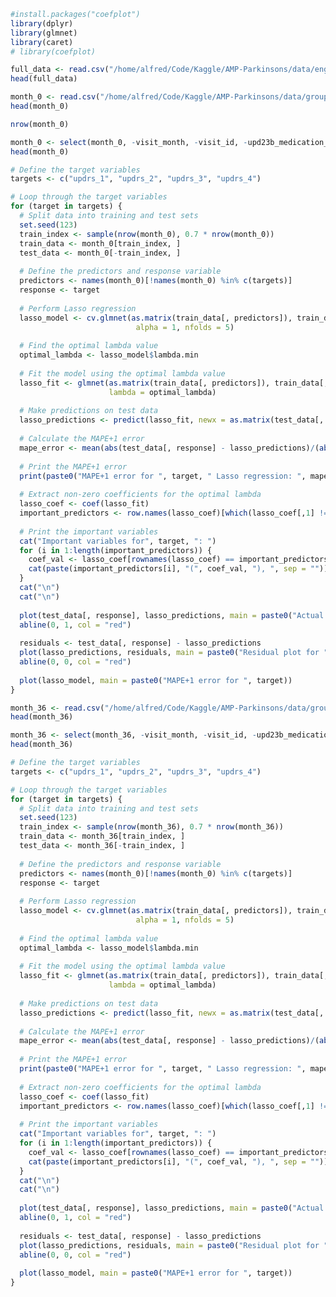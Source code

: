 ```r
#install.packages("coefplot")
library(dplyr)
library(glmnet)
library(caret)
# library(coefplot)

```

```r
full_data <- read.csv("/home/alfred/Code/Kaggle/AMP-Parkinsons/data/engineered/train_protein_peptide_clinical.csv")
head(full_data)

```

```r
month_0 <- read.csv("/home/alfred/Code/Kaggle/AMP-Parkinsons/data/grouped_by_month/month_0.csv")
head(month_0)

```

```r
nrow(month_0)
```

```r
month_0 <- select(month_0, -visit_month, -visit_id, -upd23b_medication_Off, -upd23b_medication_On)
head(month_0)
```


```r
# Define the target variables
targets <- c("updrs_1", "updrs_2", "updrs_3", "updrs_4")

# Loop through the target variables
for (target in targets) {
  # Split data into training and test sets
  set.seed(123)
  train_index <- sample(nrow(month_0), 0.7 * nrow(month_0))
  train_data <- month_0[train_index, ]
  test_data <- month_0[-train_index, ]
  
  # Define the predictors and response variable
  predictors <- names(month_0)[!names(month_0) %in% c(targets)]
  response <- target
  
  # Perform Lasso regression
  lasso_model <- cv.glmnet(as.matrix(train_data[, predictors]), train_data[, response],
                            alpha = 1, nfolds = 5)
  
  # Find the optimal lambda value
  optimal_lambda <- lasso_model$lambda.min
  
  # Fit the model using the optimal lambda value
  lasso_fit <- glmnet(as.matrix(train_data[, predictors]), train_data[, response], alpha = 1,
                      lambda = optimal_lambda)
  
  # Make predictions on test data
  lasso_predictions <- predict(lasso_fit, newx = as.matrix(test_data[, predictors]))
  
  # Calculate the MAPE+1 error
  mape_error <- mean(abs(test_data[, response] - lasso_predictions)/(abs(test_data[, response])+1))
  
  # Print the MAPE+1 error
  print(paste0("MAPE+1 error for ", target, " Lasso regression: ", mape_error))
  
  # Extract non-zero coefficients for the optimal lambda
  lasso_coef <- coef(lasso_fit)
  important_predictors <- row.names(lasso_coef)[which(lasso_coef[,1] != 0)]
  
  # Print the important variables
  cat("Important variables for", target, ": ")
  for (i in 1:length(important_predictors)) {
    coef_val <- lasso_coef[rownames(lasso_coef) == important_predictors[i], 1]
    cat(paste(important_predictors[i], "(", coef_val, "), ", sep = ""))
  }
  cat("\n")
  cat("\n")
  
  plot(test_data[, response], lasso_predictions, main = paste0("Actual vs. predicted for ", target), xlab = "Actual values", ylab = "Predicted values")
  abline(0, 1, col = "red")
  
  residuals <- test_data[, response] - lasso_predictions
  plot(lasso_predictions, residuals, main = paste0("Residual plot for ", target),xlab = "Predicted values", ylab = "Residuals")
  abline(0, 0, col = "red")
  
  plot(lasso_model, main = paste0("MAPE+1 error for ", target))
}
```


```r
month_36 <- read.csv("/home/alfred/Code/Kaggle/AMP-Parkinsons/data/grouped_by_month/month_36.csv")
head(month_36)

```


```r
month_36 <- select(month_36, -visit_month, -visit_id, -upd23b_medication_Off, -upd23b_medication_On)
head(month_36)
```


```r
# Define the target variables
targets <- c("updrs_1", "updrs_2", "updrs_3", "updrs_4")

# Loop through the target variables
for (target in targets) {
  # Split data into training and test sets
  set.seed(123)
  train_index <- sample(nrow(month_36), 0.7 * nrow(month_36))
  train_data <- month_36[train_index, ]
  test_data <- month_36[-train_index, ]
  
  # Define the predictors and response variable
  predictors <- names(month_0)[!names(month_0) %in% c(targets)]
  response <- target
  
  # Perform Lasso regression
  lasso_model <- cv.glmnet(as.matrix(train_data[, predictors]), train_data[, response],
                            alpha = 1, nfolds = 5)
  
  # Find the optimal lambda value
  optimal_lambda <- lasso_model$lambda.min
  
  # Fit the model using the optimal lambda value
  lasso_fit <- glmnet(as.matrix(train_data[, predictors]), train_data[, response], alpha = 1,
                      lambda = optimal_lambda)
  
  # Make predictions on test data
  lasso_predictions <- predict(lasso_fit, newx = as.matrix(test_data[, predictors]))
  
  # Calculate the MAPE+1 error
  mape_error <- mean(abs(test_data[, response] - lasso_predictions)/(abs(test_data[, response])+1))
  
  # Print the MAPE+1 error
  print(paste0("MAPE+1 error for ", target, " Lasso regression: ", mape_error))
  
  # Extract non-zero coefficients for the optimal lambda
  lasso_coef <- coef(lasso_fit)
  important_predictors <- row.names(lasso_coef)[which(lasso_coef[,1] != 0)]
  
  # Print the important variables
  cat("Important variables for", target, ": ")
  for (i in 1:length(important_predictors)) {
    coef_val <- lasso_coef[rownames(lasso_coef) == important_predictors[i], 1]
    cat(paste(important_predictors[i], "(", coef_val, "), ", sep = ""))
  }
  cat("\n")
  cat("\n")
  
  plot(test_data[, response], lasso_predictions, main = paste0("Actual vs. predicted for ", target), xlab = "Actual values", ylab = "Predicted values")
  abline(0, 1, col = "red")
  
  residuals <- test_data[, response] - lasso_predictions
  plot(lasso_predictions, residuals, main = paste0("Residual plot for ", target),xlab = "Predicted values", ylab = "Residuals")
  abline(0, 0, col = "red")
  
  plot(lasso_model, main = paste0("MAPE+1 error for ", target))
}
```


